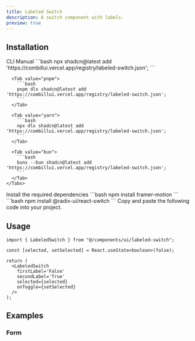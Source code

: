 ```yaml
---
title: Labeled Switch
description: A switch component with labels.
preview: true
---
```


<ComponentTabs name='labeled-switch-default' />

## Installation

<ShadcnTabs defaultValue='cli'>
  <TabsList >
    <TabsTrigger  value='cli'>
      CLI
    </TabsTrigger>
    <TabsTrigger  value='manual'>
      Manual
    </TabsTrigger>
  </TabsList>

  <TabsContent  value='cli'>
    <Tabs items={["npm", "pnpm", "yarn", "bun"]}>
      <Tab value="npm">
        ```bash
        npx shadcn@latest add 'https://combillui.vercel.app/registry/labeled-switch.json';
        ```
      </Tab>
      
      <Tab value="pnpm">
        ```bash 
        pnpm dlx shadcn@latest add 'https://combillui.vercel.app/registry/labeled-switch.json';
        ```
      </Tab>

      <Tab value="yarn">
        ```bash
        npx dlx shadcn@latest add 'https://combillui.vercel.app/registry/labeled-switch.json';
        ```
      </Tab>

      <Tab value="bun">
        ```bash
        bunx --bun shadcn@latest add 'https://combillui.vercel.app/registry/labeled-switch.json';
        ```
      </Tab>
    </Tabs>

  </TabsContent>
  <TabsContent  value='manual'>
    <Steps>
      <Step>
        Install the required dependencies
        ```bash
        npm install framer-motion
        ```
        ```bash
        npm install @radix-ui/react-switch
        ```
      </Step>
      <Step>
        Copy and paste the following code into your project.
        <ComponentSource name="labeled-switch" />
      </Step>
    </Steps>
  </TabsContent>
</ShadcnTabs>

## Usage

```tsx
import { LabeledSwitch } from "@/components/ui/labeled-switch";
```

```tsx
const [selected, setSelected] = React.useState<boolean>(false);

return (
  <LabeledSwitch
    firstLabel='False'
    secondLabel='True'
    selected={selected}
    onToggle={setSelected}
  />
);
```

## Examples

### Form

<ComponentTabs name='labeled-switch-with-form' />
